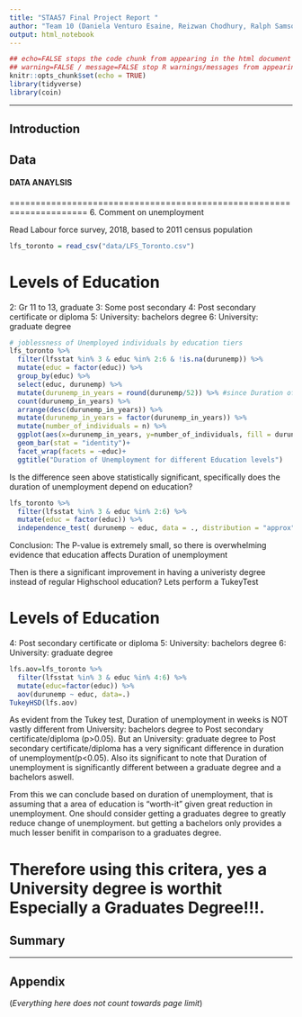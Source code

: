 ```yaml
---
title: "STAA57 Final Project Report "
author: "Team 10 (Daniela Venturo Esaine, Reizwan Chodhury, Ralph Samson Lal, Xiaotong Ye)"
output: html_notebook
---
```

```r
## echo=FALSE stops the code chunk from appearing in the html document
## warning=FALSE / message=FALSE stop R warnings/messages from appearing in the knit document
knitr::opts_chunk$set(echo = TRUE)
library(tidyverse)
library(coin)
```


***

<!-- 
(everything below in here is an .html comment)

Instructions: 
- Use typical structure of data analysis report, w/ sections:
    + Introduction
    + Data
    + Analysis
    + Summary
    + Appendix (optional)
- Report should be 5 pages MAX (when compiled/knit as pdf)
- Appendix does not count towards page limit
- Put all your data in a separate "./data/" sub-folder 
- Submit compressed project folder 
- You submissions should be reproducible (i.e. I should be able to   
  re-compile your report with a click of the Preview/Knit button) 

-->

## Introduction 

## Data 


#### DATA ANAYLSIS

=====================================================================
6. Comment on unemployment


Read Labour force survey, 2018, based to 2011 census population
```r
lfs_toronto = read_csv("data/LFS_Toronto.csv")
```

# Levels of Education
2: Gr 11 to 13, graduate
3: Some post secondary
4: Post secondary certificate or diploma
5: University: bachelors degree
6: University: graduate degree

```r
# joblessness of Unemployed individuals by education tiers
lfs_toronto %>% 
  filter(lfsstat %in% 3 & educ %in% 2:6 & !is.na(durunemp)) %>% 
  mutate(educ = factor(educ)) %>%
  group_by(educ) %>% 
  select(educ, durunemp) %>% 
  mutate(durunemp_in_years = round(durunemp/52)) %>% #since Duration of unemployment in weeks
  count(durunemp_in_years) %>% 
  arrange(desc(durunemp_in_years)) %>%
  mutate(durunemp_in_years = factor(durunemp_in_years)) %>% 
  mutate(number_of_individuals = n) %>% 
  ggplot(aes(x=durunemp_in_years, y=number_of_individuals, fill = durunemp_in_years))+
  geom_bar(stat = "identity")+
  facet_wrap(facets = ~educ)+
  ggtitle("Duration of Unemployment for different Education levels")
```
Is the difference seen above statistically significant, specifically does the duration of unemployment depend on education?
```r
lfs_toronto %>% 
  filter(lfsstat %in% 3 & educ %in% 2:6) %>% 
  mutate(educ = factor(educ)) %>% 
  independence_test( durunemp ~ educ, data = ., distribution = "approx" )
```
Conclusion: The P-value is extremely small, so there is overwhelming evidence that education affects Duration of unemployment  

Then is there a significant improvement in having a univeristy degree instead of regular Highschool education? Lets perform a TukeyTest

# Levels of Education
4: Post secondary certificate or diploma
5: University: bachelors degree
6: University: graduate degree
```r
lfs.aov=lfs_toronto %>% 
  filter(lfsstat %in% 3 & educ %in% 4:6) %>%
  mutate(educ=factor(educ)) %>% 
  aov(durunemp ~ educ, data=.)
TukeyHSD(lfs.aov)
```
As evident from the Tukey test, Duration of unemployment in weeks is NOT vastly different from University: bachelors degree to Post secondary certificate/diploma (p>0.05).
But an University: graduate degree to Post secondary certificate/diploma has a very significant difference in duration of unemployment(p<0.05).
Also its significant to note that Duration of unemployment is significantly different between a graduate degree and a bachelors aswell.

From this we can conclude based on duration of unemployment, that is assuming that a area of education is "worth-it" given great reduction in unemployment. One should consider getting a graduates degree to greatly reduce change of unemployment. but getting a bachelors only provides a much lesser benifit in comparison to a graduates degree.

Therefore using this critera, yes a University degree is worthit Especially a Graduates Degree!!!.
=====================================================================


## Summary 


***  

## Appendix 

(*Everything here does not count towards page limit*)


